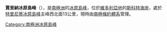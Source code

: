 {{coord|76|23|S|160|10|E|source:GNIS|display=title}}

'''賈里納冰原島峰'''（{{lang-en|Jarina Nunatak}}），是[[南極洲|南極洲]]的[[冰原島峰|冰原島峰]]，位於[[維多利亞地|維多利亞地]]的[[斯科特海岸|斯科特海岸]]，處於[[特里尼蒂冰原島峰|特里尼蒂冰原島峰]]主峰西北面13公里，現時由[[南極條約體系|南極條約體系]]管理。

{{DEFAULTSORT:Jarina Nunatak}}
[[Category:南極洲冰原島峰|Category:南極洲冰原島峰]]


{{ScottCoast-geo-stub}}